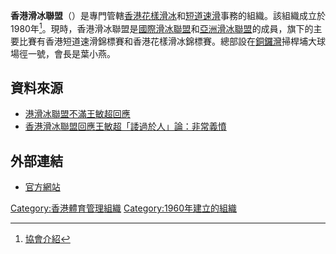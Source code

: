 {{Infobox Organization
|name = 香港滑冰聯盟<br>Hong Kong Skating Union
|image_border =
|size =
|caption = 
|motto =
|type = 體育組織
|formation = 1960年
|headquarters = {{flagicon|HKG}} 銅鑼灣掃桿埔大球場徑一號[[奧運大樓|奧運大樓]]1023室
|membership = 
|leader_title = 會長
|leader_name = 葉小燕
|website = [http://www.hksu.org 香港滑冰聯盟]
}}

'''香港滑冰聯盟'''（{{lang|en|Hong Kong Skating Union}}）是專門管轄[[香港|香港]][[花樣滑冰|花樣滑冰]]和[[短道速滑|短道速滑]]事務的組織。該組織成立於1980年<ref>[http://www.hksu.org/contents/2_about_us/index-c.html 協會介紹]</ref>。現時，香港滑冰聯盟是[[國際滑冰聯盟|國際滑冰聯盟]]和[[亞洲滑冰聯盟|亞洲滑冰聯盟]]的成員，旗下的主要比賽有香港短道速滑錦標賽和香港花樣滑冰錦標賽。總部設在[[銅鑼灣|銅鑼灣]]掃桿埔大球場徑一號，會長是葉小燕。

== 資料來源 ==
{{reflist}}
* [https://web.archive.org/web/20150924115411/http://www.singpao.com/ty/zg/201402/t20140213_488927.html 港滑冰聯盟不滿王敏超回應]
* [https://web.archive.org/web/20140606033311/http://thehousenews.com/sportsroad/%E9%A6%99%E6%B8%AF%E6%BB%91%E5%86%B0%E8%81%AF%E7%9B%9F%E5%9B%9E%E6%87%89%E7%8E%8B%E6%95%8F%E8%B6%85-%E8%AB%89%E9%81%8E%E6%96%BC%E4%BA%BA-%E8%A8%80%E8%AB%96-%E9%9D%9E%E5%B8%B8%E7%BE%A9%E6%86%A4/ 香港滑冰聯盟回應王敏超「諉過於人」論：非常義憤]

==外部連結==
* [http://www.hksu.org 官方網站]

{{香港體育總會}}

[[Category:香港體育管理組織|Category:香港體育管理組織]]
[[Category:1960年建立的組織|Category:1960年建立的組織]]